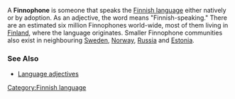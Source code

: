 A '''Finnophone''' is someone that speaks the [[Finnish language]] either natively or by adoption. As an adjective, the word means "Finnish-speaking." There are an estimated six million Finnophones world-wide, most of them living in [[Finland]], where the language originates. Smaller Finnophone communities also exist in neighbouring [[Sweden]], [[Norway]], [[Russia]] and [[Estonia]].

===See Also===
*[[Language adjectives]]

[[Category:Finnish language]]
